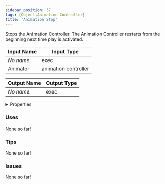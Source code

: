 ```yaml
---
sidebar_position: 37
tags: [Object,Animation Controller]
title: 'Animation Stop'
---
```


Stops the Animation Controller. The Animation Controller restarts from the beginning next time play is activated.




<EsbSvg />

| Input Name | Input Type |
|-----------|-----------|
| *No name.* | exec |
| Animator | animation controller |

| Output Name | Output Type |
|-----------|-----------|
| *No name.* | exec |


<details>
  <summary>Properties</summary>
  <div>
    <div>
    <table>
      <thead>
        <tr>
          <th>Is beta required?</th>
          <th>❌</th>
        </tr>
        <tr>
          <th>Is this chip a trolling risk?</th>
          <th>No</th>
        </tr>
        <tr>
          <th>Is this chip a role assignment risk?</th>
          <th>No</th>
        </tr>
        <tr>
          <th>Chip UUID</th>
          <th>454c3ee3-5030-4a63-8ae9-1a0c61568f8c</th>
        </tr>
        <tr>
          <th>Room availability</th>
          <th>Available everywhere</th>
        </tr>
      </thead>
    </table>
    </div>
  </div>
</details>

### Uses

None so far!

### Tips

None so far!

### Issues

None so far!